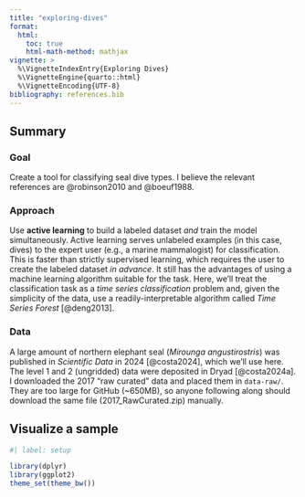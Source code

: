```yaml
---
title: "exploring-dives"
format: 
  html: 
    toc: true
    html-math-method: mathjax
vignette: >
  %\VignetteIndexEntry{Exploring Dives}
  %\VignetteEngine{quarto::html}
  %\VignetteEncoding{UTF-8}
bibliography: references.bib
---
```


## Summary

### Goal

Create a tool for classifying seal dive types. I believe the relevant references are @robinson2010 and @boeuf1988.

### Approach

Use **active learning** to build a labeled dataset *and* train the model simultaneously. Active learning serves unlabeled examples (in this case, dives) to the expert user (e.g., a marine mammalogist) for classification. This is faster than strictly supervised learning, which requires the user to create the labeled dataset *in advance*. It still has the advantages of using a machine learning algorithm suitable for the task. Here, we'll treat the classification task as a *time series classification* problem and, given the simplicity of the data, use a readily-interpretable algorithm called *Time Series Forest* [@deng2013].

### Data

A large amount of northern elephant seal (*Mirounga angustirostris*) was published in *Scientific Data* in 2024 [@costa2024], which we'll use here. The level 1 and 2 (ungridded) data were deposited in Dryad [@costa2024a]. I downloaded the 2017 "raw curated" data and placed them in `data-raw/`. They are too large for GitHub (\~650MB), so anyone following along should download the same file (2017_RawCurated.zip) manually.

## Visualize a sample

```r
#| label: setup

library(dplyr)
library(ggplot2)
theme_set(theme_bw())

```
